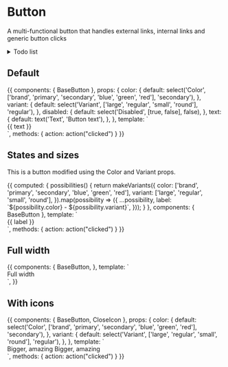 
<Meta title="Form fields/Button" component={BaseButton} />

# Button

A multi-functional button that handles external links, internal links and generic button clicks

<details>
<summary>
Todo list
</summary>

- Support Vue router

</details>

<Props of={BaseButton} />

## Default

<Preview>
  <Story name="Defaults">
    {{
      components: {
        BaseButton
      },
      props: {
        color: {
          default: select('Color', ['brand', 'primary', 'secondary', 'blue', 'green', 'red'], 'secondary'),
        },
        variant: {
          default: select('Variant', ['large', 'regular', 'small', 'round'], 'regular'),
        },
        disabled: {
          default: select('Disabled', [true, false], false),
        },
        text: {
          default: text('Text', 'Button text'),
        },
      },
      template: `
        <div class="py-16 flex justify-center">
          <base-button :color="color" :variant="variant" :disabled="disabled">
            {{ text }}
          </base-button>
        </div>
      `,
      methods: { action: action("clicked") }
    }}
  </Story>
</Preview>

## States and sizes

This is a button modified using the Color and Variant props.

<Preview>
  <Story name="States and sizes" decorators={[withKnobs()]}>
    {{
      computed: {
        possibilities() {
          return makeVariants({
            color: ['brand', 'primary', 'secondary', 'blue', 'green', 'red'],
            variant: ['large', 'regular', 'small', 'round'],
          }).map(possibility => ({
            ...possibility,
            label: `${possibility.color} - ${possibility.variant}`,
          }));
        }
      },
      components: {
        BaseButton
      },
      template: `
        <div class="py-16 grid grid-cols-4 gap-4 justify-center mx-20">
          <div v-for="{ color, variant, label } in possibilities">
            <base-button class="mx-auto capitalize" :color="color" :variant="variant">
              {{ label }}
            </base-button>
          </div>
        </div>`,
        methods: { action: action("clicked") }
    }}
  </Story>
</Preview>

## Full width

<Preview>
  <Story name="Full width">
    {{
      components: {
        BaseButton,
      },
      template: `
      <div class="py-16 px-8 justify-center">
        <base-button class="w-full" color="primary">
          Full width
        </base-button>
      </div>`,
    }}
  </Story>
</Preview>

## With icons

<Preview>
  <Story name="With icons" decorators={[withKnobs()]}>
    {{
      components: {
        BaseButton,
        CloseIcon
      },
      props: {
        color: {
          default: select('Color', ['brand', 'primary', 'secondary', 'blue', 'green', 'red'], 'secondary'),
        },
        variant: {
          default: select('Variant', ['large', 'regular', 'small', 'round'], 'regular'),
        },
      },
      template: `
        <div class="py-16 justify-center">
          <base-button class="mx-auto mb-4" :color="color" :variant="variant">
            Bigger, amazing
            <template v-slot:icon>
              <CloseIcon />
            </template>
          </base-button>
          <base-button class="mx-auto" :color="color" :variant="variant" icon-position="after">
            Bigger, amazing
            <template v-slot:icon>
              <CloseIcon />
            </template>
          </base-button>
        </div>`,
        methods: { action: action("clicked") }
    }}
  </Story>
</Preview>
